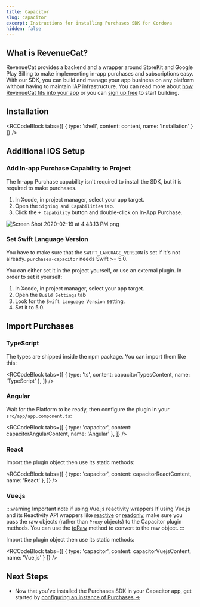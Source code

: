 ```yaml
---
title: Capacitor
slug: capacitor
excerpt: Instructions for installing Purchases SDK for Cordova
hidden: false
---
```

## What is RevenueCat?

RevenueCat provides a backend and a wrapper around StoreKit and Google Play Billing to make implementing in-app purchases and subscriptions easy. With our SDK, you can build and manage your app business on any platform without having to maintain IAP infrastructure. You can read more about [how RevenueCat fits into your app](https://www.revenuecat.com/blog/growth/where-does-revenuecat-fit-in-your-app/) or you can [sign up free](https://app.revenuecat.com/signup) to start building.

## Installation


<RCCodeBlock tabs={[
    { type: 'shell', content: content, name: 'Installation' }
]} />

## Additional iOS Setup

### Add In-app Purchase Capability to Project
The In-app Purchase capability isn't required to install the SDK, but it is required to make purchases.
1. In Xcode, in project manager, select your app target.
2. Open the `Signing and Capabilities` tab.
3. Click the `+ Capability` button and double-click on In-App Purchase.

![](/images/75574fc-Screen_Shot_2020-02-19_at_4.43.13_PM_eebd70add07dffea591603870ded41c3.png "Screen Shot 2020-02-19 at 4.43.13 PM.png")

### Set Swift Language Version

You have to make sure that the `SWIFT_LANGUAGE_VERSION` is set if it's not already. `purchases-capacitor` needs Swift >= 5.0.

You can either set it in the project yourself, or use an external plugin. In order to set it yourself:
1. In Xcode, in project manager, select your app target.
2. Open the `Build Settings` tab
3. Look for the `Swift Language Version` setting.
4. Set it to 5.0.

## Import Purchases

### TypeScript

The types are shipped inside the npm package. You can import them like this:


<RCCodeBlock tabs={[
    { type: 'ts', content: capacitorTypesContent, name: 'TypeScript' },
]} />

### Angular

Wait for the Platform to be ready, then configure the plugin in your `src/app/app.component.ts`:


<RCCodeBlock tabs={[
    { type: 'capacitor', content: capacitorAngularContent, name: 'Angular' },
]} />

### React

Import the plugin object then use its static methods:


<RCCodeBlock tabs={[
    { type: 'capacitor', content: capacitorReactContent, name: 'React' },
]} />

### Vue.js

:::warning Important note if using Vue.js reactivity wrappers
If using Vue.js and its Reactivity API wrappers like [reactive](https://vuejs.org/api/reactivity-core.html#reactive) or [readonly](https://vuejs.org/api/reactivity-core.html#readonly), make sure you pass the raw objects (rather than `Proxy` objects) to the Capacitor plugin methods. You can use the [toRaw](https://vuejs.org/api/reactivity-advanced.html#toraw) method to convert to the raw object.
:::

Import the plugin object then use its static methods:


<RCCodeBlock tabs={[
    { type: 'capacitor', content: capacitorVuejsContent, name: 'Vue.js' }
]} />

## Next Steps

* Now that you've installed the Purchases SDK in your Capacitor app, get started by [configuring an instance of Purchases →](/getting-started/quickstart#4-using-revenuecats-purchases-sdk)